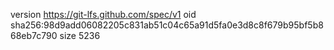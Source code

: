 version https://git-lfs.github.com/spec/v1
oid sha256:98d9add06082205c831ab51c04c65a91d5fa0e3d8c8f679b95bf5b868eb7c790
size 5236
